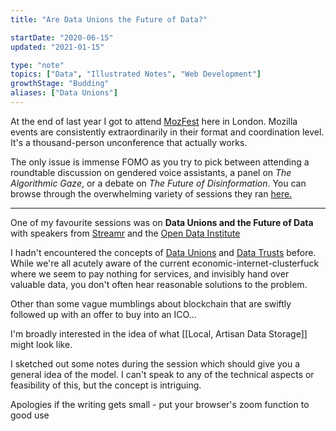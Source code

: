 ```yaml
---
title: "Are Data Unions the Future of Data?"

startDate: "2020-06-15"
updated: "2021-01-15"

type: "note"
topics: ["Data", "Illustrated Notes", "Web Development"]
growthStage: "Budding"
aliases: ["Data Unions"]
---
```


<IntroParagraph>

At the end of last year I got to attend <a href="https://medium.com/mozilla-festival/tagged/mozfest2019">MozFest</a> here in London. Mozilla events are consistently extraordinarily in their format and coordination level. It's a thousand-person unconference that actually works.

</IntroParagraph>

The only issue is immense FOMO as you try to pick between attending a roundtable discussion on gendered voice assistants, a panel on _The Algorithmic Gaze_, or a debate on _The Future of Disinformation_. You can browse through the overwhelming variety of sessions they ran <a href="https://public.zenkit.com/c/2RH604FcHf/schedule?v=LK9b3laIX&hide=workspaceLists">here.</a>

---

One of my favourite sessions was on **Data Unions and the Future of Data** with speakers from [Streamr](https://streamr.network/) and the [Open Data Institute](https://theodi.org/)

I hadn't encountered the concepts of [Data Unions](https://medium.com/streamrblog/what-are-data-unions-how-do-they-work-which-ones-can-i-use-887e67fb7716) and [Data Trusts](https://medium.com/@anoukruhaak/data-trusts-why-what-and-how-a8b53b53d34) before. While we're all acutely aware of the current economic-internet-clusterfuck where we seem to pay nothing for services, and invisibly hand over valuable data, you don't often hear reasonable solutions to the problem.

Other than some vague mumblings about blockchain that are swiftly followed up with an offer to buy into an ICO...

I'm broadly interested in the idea of what [[Local, Artisan Data Storage]] might look like.

I sketched out some notes during the session which should give you a general idea of the model. I can't speak to any of the technical aspects or feasibility of this, but the concept is intriguing.

<Subtext>
    Apologies if the writing gets small - put your browser's zoom function to
    good use
</Subtext>

<FullWidthImage
    width="880px"
    alt="An illustrated note on how data unions might work"
    src="https://res.cloudinary.com/dg3gyk0gu/image/upload/c_scale,w_1000/v1592296979/maggieappleton.com/notes/MozFest_DataUnion.png"
/>
